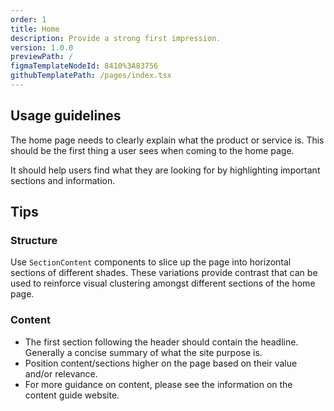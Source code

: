 ```yaml
---
order: 1
title: Home
description: Provide a strong first impression.
version: 1.0.0
previewPath: /
figmaTemplateNodeId: 8410%3A83756
githubTemplatePath: /pages/index.tsx
---
```


## Usage guidelines

The home page needs to clearly explain what the product or service is. This should be the first thing a user sees when coming to the home page.

It should help users find what they are looking for by highlighting important sections and information.

## Tips

### Structure

Use `SectionContent` components to slice up the page into horizontal sections of different shades. These variations provide contrast that can be used to reinforce visual clustering amongst different sections of the home page.

### Content

- The first section following the header should contain the headline. Generally a concise summary of what the site purpose is.
- Position content/sections higher on the page based on their value and/or relevance.
- For more guidance on content, please see the information on the content guide website.
